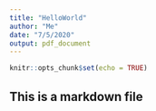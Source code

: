 ```yaml
---
title: "HelloWorld"
author: "Me"
date: "7/5/2020"
output: pdf_document
---
```


```r
knitr::opts_chunk$set(echo = TRUE)
```

## This is a markdown file